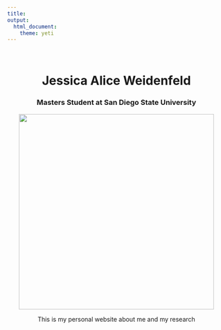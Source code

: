 ```yaml
---
title:
output: 
  html_document: 
    theme: yeti
---
```


<br>
<center># **Jessica Alice Weidenfeld**
<center>### Masters Student at San Diego State University


<center>![](./pictures/seahotdog.jpg){width=450px}

This is my personal website about me and my research 


